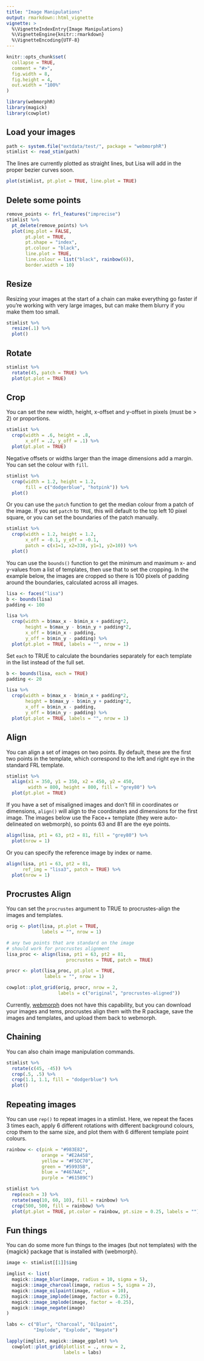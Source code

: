 ```yaml
---
title: "Image Manipulations"
output: rmarkdown::html_vignette
vignette: >
  %\VignetteIndexEntry{Image Manipulations}
  %\VignetteEngine{knitr::rmarkdown}
  %\VignetteEncoding{UTF-8}
---
```


```r
knitr::opts_chunk$set(
  collapse = TRUE,
  comment = "#>",
  fig.width = 8,
  fig.height = 4,
  out.width = "100%"
)
```

```r
library(webmorphR)
library(magick)
library(cowplot)
```


## Load your images

```r
path <- system.file("extdata/test/", package = "webmorphR")
stimlist <- read_stim(path)
```

The lines are currently plotted as straight lines, but Lisa will add in the proper bezier curves soon.

```r
plot(stimlist, pt.plot = TRUE, line.plot = TRUE)
```


## Delete some points

```r

remove_points <- frl_features("imprecise")
stimlist %>%
  pt_delete(remove_points) %>%
  plot(img.plot = FALSE,
       pt.plot = TRUE,
       pt.shape = "index", 
       pt.colour = "black", 
       line.plot = TRUE, 
       line.colour = list("black", rainbow(6)),
       border.width = 10)
```

## Resize

Resizing your images at the start of a chain can make everything go faster if you're working with very large images, but can make them blurry if you make them too small.

```r
stimlist %>%
  resize(.1) %>%
  plot()
```


## Rotate

```r
stimlist %>%
  rotate(45, patch = TRUE) %>%
  plot(pt.plot = TRUE)
```


## Crop

You can set the new width, height, x-offset and y-offset in pixels (must be > 2) or proportions.

```r
stimlist %>%
  crop(width = .6, height = .8, 
       x_off = .2, y_off = .1) %>%
  plot(pt.plot = TRUE)
```

Negative offsets or widths larger than the image dimensions add a margin. You can set the colour with `fill`.

```r
stimlist %>%
  crop(width = 1.2, height = 1.2, 
       fill = c("dodgerblue", "hotpink")) %>%
  plot()
```

Or you can use the `patch` function to get the median colour from a patch of the image. If you set `patch` to `TRUE`, this will default to the top left 10 pixel square, or you can set the boundaries of the patch manually.

```r
stimlist %>%
  crop(width = 1.2, height = 1.2, 
       x_off = -0.1, y_off = -0.1,
       patch = c(x1=1, x2=338, y1=1, y2=10)) %>%
  plot()
```

You can use the `bounds()` function to get the minimum and maximum x- and y-values from a list of templates, then use that to set the cropping. In the example below, the images are cropped so there is 100 pixels of padding around the boundaries, calculated across all images. 

```r
lisa <- faces("lisa")
b <- bounds(lisa)
padding <- 100

lisa %>%
  crop(width = b$max_x - b$min_x + padding*2,
       height = b$max_y - b$min_y + padding*2,
       x_off = b$min_x - padding,
       y_off = b$min_y - padding) %>%
  plot(pt.plot = TRUE, labels = "", nrow = 1)
```

Set `each` to TRUE to calculate the boundaries separately for each template in the list instead of the full set.

```r

b <- bounds(lisa, each = TRUE)
padding <- 20

lisa %>%
  crop(width = b$max_x - b$min_x + padding*2,
       height = b$max_y - b$min_y + padding*2,
       x_off = b$min_x - padding,
       y_off = b$min_y - padding) %>%
  plot(pt.plot = TRUE, labels = "", nrow = 1)
```

## Align

You can align a set of images on two points. By default, these are the first two points in the template, which correspond to the left and right eye in the standard FRL template.

```r
stimlist %>%
  align(x1 = 350, y1 = 350, x2 = 450, y2 = 450,
        width = 800, height = 800, fill = "grey80") %>%
  plot(pt.plot = TRUE)
```

If you have a set of misaligned images and don't fill in coordinates or dimensions, `align()` will align to the coordinates and dimensions for the first image. The images below use the Face++ template (they were auto-delineated on webmorph), so points 63 and 81 are the eye points.


```r
align(lisa, pt1 = 63, pt2 = 81, fill = "grey80") %>% 
  plot(nrow = 1)
```

Or you can specify the reference image by index or name.

```r
align(lisa, pt1 = 63, pt2 = 81, 
      ref_img = "lisa3", patch = TRUE) %>% 
  plot(nrow = 1)
```

## Procrustes Align 

You can set the `procrustes` argument to TRUE to procrustes-align the images and templates.

```r

orig <- plot(lisa, pt.plot = TRUE, 
             labels = "", nrow = 1)

# any two points that are standard on the image
# should work for procrustes alignment
lisa_proc <- align(lisa, pt1 = 63, pt2 = 81,
                      procrustes = TRUE, patch = TRUE)

procr <- plot(lisa_proc, pt.plot = TRUE, 
              labels = "", nrow = 1)

cowplot::plot_grid(orig, procr, nrow = 2, 
                   labels = c("original", "procrustes-aligned"))
```

Currently, [webmorph](https://webmorph.org) does not have this capability, but you can download your images and tems, procrustes align them with the R package, save the images and templates, and upload them back to webmorph.

## Chaining

You can also chain image manipulation commands. 

```r
stimlist %>%
  rotate(c(45, -45)) %>%
  crop(.5, .5) %>%
  crop(1.1, 1.1, fill = "dodgerblue") %>%
  plot()
```

## Repeating images

You can use `rep()` to repeat images in a stimlist. Here, we repeat the faces 3 times each, apply 6 different rotations with different background colours, crop them to the same size, and plot them with 6 different template point colours.

```r

rainbow <- c(pink = "#983E82",
             orange = "#E2A458",
             yellow = "#F5DC70",
             green = "#59935B",
             blue = "#467AAC",
             purple = "#61589C")

stimlist %>%
  rep(each = 3) %>%
  rotate(seq(10, 60, 10), fill = rainbow) %>%
  crop(500, 500, fill = rainbow) %>%
  plot(pt.plot = TRUE, pt.color = rainbow, pt.size = 0.25, labels = "")
```


## Fun things

You can do some more fun things to the images (but not templates) with the {magick} package that is installed with {webmorph}.

```r
image <- stimlist[[1]]$img

imglist <- list(
  magick::image_blur(image, radius = 10, sigma = 5),
  magick::image_charcoal(image, radius = 5, sigma = 2),
  magick::image_oilpaint(image, radius = 10),
  magick::image_implode(image, factor = 0.25),
  magick::image_implode(image, factor = -0.25),
  magick::image_negate(image)
)

labs <- c("Blur", "Charcoal", "Oilpaint", 
          "Implode", "Explode", "Negate")

lapply(imglist, magick::image_ggplot) %>%
  cowplot::plot_grid(plotlist = ., nrow = 2,
                     labels = labs)

```
